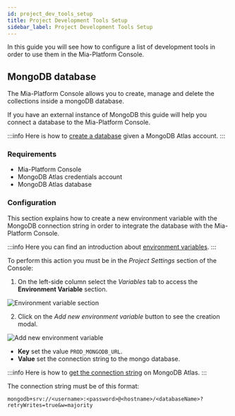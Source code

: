 ```yaml
---
id: project_dev_tools_setup
title: Project Development Tools Setup
sidebar_label: Project Development Tools Setup
---
```


In this guide you will see how to configure a list of development tools in order to use them in the Mia-Platform Console.

## MongoDB database

The Mia-Platform Console allows you to create, manage and delete the collections inside a mongoDB database.

If you have an external instance of MongoDB this guide will help you connect a database to the Mia-Platform Console.

:::info
Here is how to [create a database](https://www.mongodb.com/basics/create-database) given a MongoDB Atlas account.
:::

### Requirements

- Mia-Platform Console
- MongoDB Atlas credentials account
- MongoDB Atlas database

### Configuration

This section explains how to create a new environment variable with the MongoDB connection string  in order to integrate the database with the Mia-Platform Console.

:::info
Here you can find an introduction about [environment variables](/docs/development_suite/set-up-infrastructure/env-var).
:::

To perform this action you must be in the _Project Settings_ section of the Console:

1. On the left-side column select the _Variables_ tab to access the **Environment Variable** section. 

![Environment variable section](img/env_vars_section.png)

2. Click on the _Add new environment variable_ button to see the creation modal.


![Add new environment variable](img/create_env_var.png)

- **Key** set the value `PROD_MONGODB_URL`.
- **Value** set the connection string to the mongo database.

:::info
Here is how to [get the connection string](https://www.mongodb.com/docs/guides/atlas/connection-string/) on MongoDB Atlas. 
:::

The connection string must be of this format:

```
mongodb+srv://<username>:<password>@<hostname>/<databaseName>?retryWrites=true&w=majority
```

  